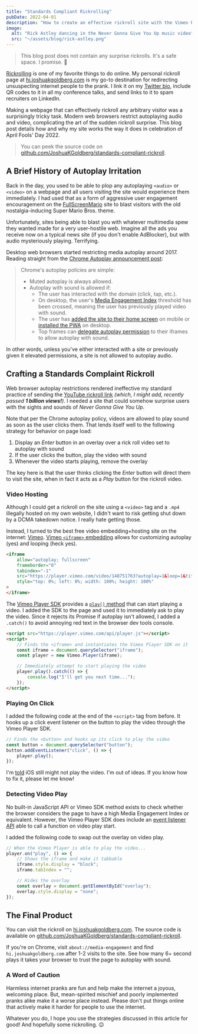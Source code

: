 ```yaml
---
title: "Standards Compliant Rickrolling"
pubDate: 2022-04-01
description: "How to create an effective rickroll site with the Vimeo Player SDK despite modern web browser autoplay restrictions."
image:
  alt: "Rick Astley dancing in the Never Gonna Give You Up music video"
  src: "~/assets/blog/rick-astley.png"
---
```



> This blog post does not contain any surprise rickrolls.
> It's a safe space.
> I promise. 🧡

[Rickrolling](https://en.wikipedia.org/wiki/Rickrolling) is one of my favorite things to do online.
My personal rickroll page at [hi.joshuakgoldberg.com](https://hi.joshuakgoldberg.com "my personal rickroll page at hi.joshuakgoldberg.com") is my go-to destination for redirecting unsuspecting internet people to the prank.
I link it on my [Twitter bio](https://hi.joshuakgoldberg.com), include QR codes to it in all my conference talks, and send links to it to spam recruiters on LinkedIn.

Making a webpage that can effectively rickroll any arbitrary visitor was a surprisingly tricky task.
Modern web browsers restrict autoplaying audio and video, complicating the art of the sudden rickroll surprise.
This blog post details how and why my site works the way it does in celebration of April Fools' Day 2022.

<LoopedVideo
	src="~/assets/blog/rick-astley-dancing.webm"
	title="Rick Astley dancing in the Never Gonna Give You Up music video"
/>

> You can peek the source code on [github.com/JoshuaKGoldberg/standards-compliant-rickroll](https://github.com/JoshuaKGoldberg/standards-compliant-rickroll).

## A Brief History of Autoplay Irritation

Back in the day, you used to be able to plop any autoplaying `<audio>` or `<video>` on a webpage and all users visiting the site would experience them immediately.
I had used that as a form of aggressive user engagement encouragement on the [FullScreenMario](https://wikipedia.org/wiki/FullScreenMario) site to blast visitors with the old nostalgia-inducing Super Mario Bros. theme.

Unfortunately, sites being able to blast you with whatever multimedia spew they wanted made for a very user-hostile web.
Imagine all the ads you receive now on a typical news site (if you don't enable AdBlocker), but with audio mysteriously playing.
Terrifying.

Desktop web browsers started restricting media autoplay around 2017.
Reading straight from the [Chrome Autoplay announcement post](https://developer.chrome.com/blog/autoplay):

> Chrome's autoplay policies are simple:
>
> - Muted autoplay is always allowed.
> - Autoplay with sound is allowed if:
>   - The user has interacted with the domain (click, tap, etc.).
>   - On desktop, the user's [Media Engagement Index](https://developer.chrome.com/blog/autoplay/#media-engagement-index) threshold has been crossed, meaning the user has previously played video with sound.
>   - The user has [added the site to their home screen](https://web.dev/customize-install) on mobile or [installed the PWA](https://web.dev/progressive-web-apps) on desktop.
>   - Top frames can [delegate autoplay permission](https://developer.chrome.com/blog/autoplay/#iframe-delegation) to their iframes to allow autoplay with sound.

In other words, unless you've either interacted with a site or previously given it elevated permissions, a site is not allowed to autoplay audio.

## Crafting a Standards Complaint Rickroll

Web browser autoplay restrictions rendered ineffective my standard practice of sending the [YouTube rickroll link](https://www.youtube.com/watch?v=dQw4w9WgXcQ) _(which, I might add, recently passed **1 billion views!**)_.
I needed a site that could somehow surprise users with the sights and sounds of _Never Gonna Give You Up_.

Note that per the Chrome autoplay policy, videos are allowed to play sound as soon as the user clicks them.
That lends itself well to the following strategy for behavior on page load:

1. Display an _Enter_ button in an overlay over a rick roll video set to autoplay with sound
2. If the user clicks the button, play the video with sound
3. Whenever the video starts playing, remove the overlay

The key here is that the user thinks clicking the _Enter_ button will direct them to visit the site, when in fact it acts as a _Play_ button for the rickroll video.

### Video Hosting

Although I could get a rickroll on the site using a `<video>` tag and a `.mp4` illegally hosted on my own website, I didn't want to risk getting shut down by a DCMA takedown notice.
I really hate getting those.

Instead, I turned to the best free video embedding+hosting site on the internet: [Vimeo](https://vimeo.com).
[Vimeo `<iframe>` embedding](https://developer.vimeo.com/player/sdk/embed) allows for customizing autoplay (yes) and looping (heck yes).

```html
<iframe
	allow="autoplay; fullscreen"
	frameborder="0"
	tabindex="-1"
	src="https://player.vimeo.com/video/148751763?autoplay=1&loop=1&title=0&byline=0&portrait=0"
	style="top: 0%; left: 0%; width: 100%; height: 100%"
>
</iframe>
```

The [Vimeo Player SDK](https://developer.vimeo.com/player/sdk) provides a [`play()` method](https://developer.vimeo.com/player/sdk/reference#play-a-video) that can start playing a video.
I added the SDK to the page and used it to immediately ask to play the video.
Since it rejects its Promise if autoplay isn't allowed, I added a `.catch()` to avoid annoying red text in the browser dev tools console.

```html
<script src="https://player.vimeo.com/api/player.js"></script>
<script>
	// Finds the <iframe> and instantiates the Vimeo Player SDK on it
	const iframe = document.querySelector("iframe");
	const player = new Vimeo.Player(iframe);

	// Immediately attempt to start playing the video
	player.play().catch(() => {
		console.log("I'll get you next time...");
	});
</script>
```

### Playing On Click

I added the following code at the end of the `<script>` tag from before.
It hooks up a click event listener on the button to play the video through the Vimeo Player SDK.

```js
// Finds the <button> and hooks up its click to play the video
const button = document.querySelector("button");
button.addEventListener("click", () => {
	player.play();
});
```

I'm [told](https://twitter.com/KipEnyan/status/1509913672667340806 "Tweet from KipEnyan") iOS still might not play the video.
I'm out of ideas.
If you know how to fix it, please let me know!

### Detecting Video Play

No built-in JavaScript API or Vimeo SDK method exists to check whether the browser considers the page to have a high Media Engagement Index or equivalent.
However, the Vimeo Player SDK does include an [event listener API](https://developer.vimeo.com/player/sdk/reference#add-an-event-listener-to-a-player) able to call a function on video play start.

I added the following code to swap out the overlay on video play.

```js
// When the Vimeo Player is able to play the video...
player.on("play", () => {
	// Shows the iframe and make it tabbable
	iframe.style.display = "block";
	iframe.tabIndex = "";

	// Hides the overlay
	const overlay = document.getElementById("overlay");
	overlay.style.display = "none";
});
```

## The Final Product

You can visit the rickroll on [hi.joshuakgoldberg.com](https://hi.joshuakgoldberg.com "final rickroll page at hi.joshuakgoldberg.com").
The source code is available on [github.com/JoshuaKGoldberg/standards-compliant-rickroll](https://github.com/JoshuaKGoldberg/standards-compliant-rickroll).

If you're on Chrome, visit `about://media-engagement` and find `hi.joshuakgoldberg.com` after 1-2 visits to the site.
See how many 6+ second plays it takes your browser to trust the page to autoplay with sound.

### A Word of Caution

Harmless internet pranks are fun and help make the internet a joyous, welcoming place.
But, mean-spirited mischief and poorly implemented pranks alike make it a worse place instead.
Please don't put things online that actively make it harder for people to use the internet.

Whatever you do, I hope you use the strategies discussed in this article for good!
And hopefully some rickrolling. 😉
